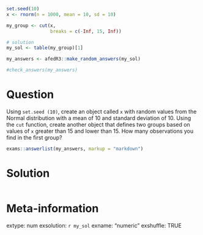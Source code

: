 ```r
set.seed(10)
x <- rnorm(n = 1000, mean = 10, sd = 10)

my_group <- cut(x, 
                breaks = c(-Inf, 15, Inf))

# solution
my_sol <- table(my_group)[1]
```

```r
my_answers <- afedR3::make_random_answers(my_sol)

#check_answers(my_answers)
```

Question
========

Using `set.seed (10)`, create an object called `x` with random values from the Normal distribution with a mean of 10 and standard deviation of 10. Using the `cut` function, create another object that defines two groups based on values of `x` greater than 15 and lower than 15. How many observations you find in the first group?


```r
exams::answerlist(my_answers, markup = "markdown")
```

Solution
================

```r
```


Meta-information
================
extype: num
exsolution: `r my_sol`
exname: "numeric "
exshuffle: TRUE

